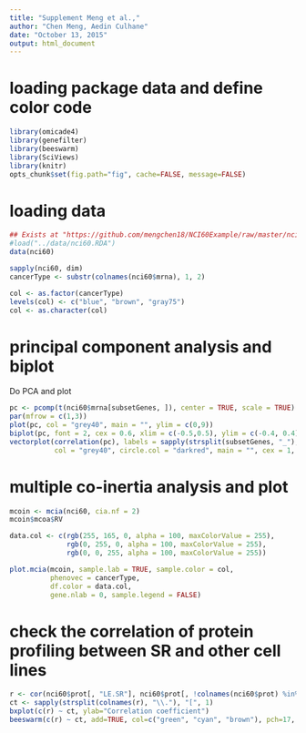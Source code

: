 ```yaml
---
title: "Supplement Meng et al.,"
author: "Chen Meng, Aedin Culhane"
date: "October 13, 2015"
output: html_document
---
```


#  loading package data and define color code

```r
library(omicade4)
library(genefilter)
library(beeswarm)
library(SciViews)
library(knitr)
opts_chunk$set(fig.path="fig", cache=FALSE, message=FALSE)
```

# loading data
```r
## Exists at "https://github.com/mengchen18/NCI60Example/raw/master/nci60.RDA"
#load("../data/nci60.RDA")
data(nci60)
```


```r
sapply(nci60, dim)
cancerType <- substr(colnames(nci60$mrna), 1, 2)

col <- as.factor(cancerType)
levels(col) <- c("blue", "brown", "gray75")
col <- as.character(col)
```

 
#   principal component analysis and biplot

Do PCA and plot

```r
pc <- pcomp(t(nci60$mrna[subsetGenes, ]), center = TRUE, scale = TRUE)
par(mfrow = c(1,3))
plot(pc, col = "grey40", main = "", ylim = c(0,9))
biplot(pc, font = 2, cex = 0.6, xlim = c(-0.5,0.5), ylim = c(-0.4, 0.4), col = c("grey40", "darkred"))
vectorplot(correlation(pc), labels = sapply(strsplit(subsetGenes, "_"), "[", 1), font = 2, 
           col = "grey40", circle.col = "darkred", main = "", cex = 1, lwd = 2)
```

# multiple co-inertia analysis and plot

```r
mcoin <- mcia(nci60, cia.nf = 2)
mcoin$mcoa$RV

data.col <- c(rgb(255, 165, 0, alpha = 100, maxColorValue = 255), 
              rgb(0, 255, 0, alpha = 100, maxColorValue = 255), 
              rgb(0, 0, 255, alpha = 100, maxColorValue = 255))

plot.mcia(mcoin, sample.lab = TRUE, sample.color = col, 
          phenovec = cancerType, 
          df.color = data.col, 
          gene.nlab = 0, sample.legend = FALSE)
```

# check the correlation of protein profiling between SR and other cell lines

```r
r <- cor(nci60$prot[, "LE.SR"], nci60$prot[, !colnames(nci60$prot) %in% "LE.SR"])
ct <- sapply(strsplit(colnames(r), "\\."), "[", 1)
bxplot(c(r) ~ ct, ylab="Correlation coefficient")
beeswarm(c(r) ~ ct, add=TRUE, col=c("green", "cyan", "brown"), pch=17, cex=1.2)
```

